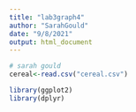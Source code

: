 ```yaml
---
title: "lab3graph4"
author: "SarahGould"
date: "9/8/2021"
output: html_document
---
```


```r
# sarah gould
cereal<-read.csv("cereal.csv")

library(ggplot2)
library(dplyr)
```

